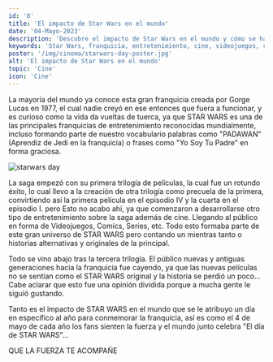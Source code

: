 ```yaml
---
id: '8'
title: 'El impacto de Star Wars en el mundo'
date: '04-Mayo-2023'
description: 'Descubre el impacto de Star Wars en el mundo y cómo se ha convertido en una de las principales franquicias de entretenimiento. Desde su primera trilogía de películas hasta videojuegos, cómics y series, Star Wars ha dejado una huella en la cultura popular. Conoce más aquí.'
keywords: 'Star Wars, franquicia, entretenimiento, cine, videojuegos, cómics, series, cultura popular, día de Star Wars, Padawan, Yo soy tu padre'
poster: '/img/cinema/starwars-day-poster.jpg'
alt: 'El impacto de Star Wars en el mundo'
topic: 'Cine'
icon: 'Cine'
---
```


La mayoría del mundo ya conoce esta gran franquicia creada por Gorge Lucas en 1977, el cual nadie creyó en ese entonces que fuera a funcionar, y es curioso como la vida da vueltas de tuerca, ya que STAR WARS es una de las principales franquicias de entretenimiento reconocidas mundialmente, incluso formando parte de nuestro vocabulario palabras como "PADAWAN"(Aprendiz de Jedi en la franquicia) o frases como "Yo Soy Tu Padre" en forma graciosa. 

![starwars day](/img/cinema/starwars-day-wallpaper.jpg)

La saga empezó con su primera trilogía de películas, la cual fue un rotundo éxito, lo cual llevo a la creación de otra trilogía como precuela de la primera, convirtiendo así la primera película en el episodio IV y la cuarta en el episodio I. pero Esto no acabo ahí, ya que comenzaron a desarrollarse otro tipo de entretenimiento sobre la saga además de cine. Llegando al público en forma de Videojuegos, Comics, Series, etc. Todo esto formaba parte de este gran universo de STAR WARS pero contando un mientras tanto o historias alternativas y originales de la principal.

Todo se vino abajo tras la tercera trilogía. El público nuevas y antiguas generaciones hacia la franquicia fue cayendo, ya que las nuevas películas no se sentían como el STAR WARS original y la historia se perdió un poco... Cabe aclarar que esto fue una opinión dividida porque a mucha gente le siguió gustando.

Tanto es el impacto de STAR WARS en el mundo que se le atribuyo un día en específico al año para conmemorar la franquicia, así es como el 4 de mayo de cada año los fans sienten la fuerza y el mundo junto celebra "El día de STAR WARS"... 

QUE LA FUERZA TE ACOMPAÑE